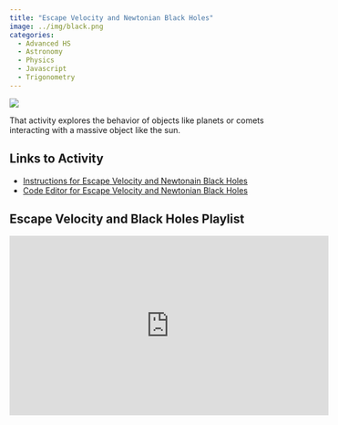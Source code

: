 ```yaml
---
title: "Escape Velocity and Newtonian Black Holes"
image: ../img/black.png
categories:
  - Advanced HS
  - Astronomy
  - Physics
  - Javascript
  - Trigonometry
---
```


![](../img/black.png)

That activity explores the behavior of objects like planets or comets interacting with a massive object like the sun.

## Links to Activity
* [Instructions for Escape Velocity and Newtonain Black Holes](https://www.asc.ohio-state.edu/orban.14/stemcoding/escape/escape.html)
* [Code Editor for Escape Velocity and Newtonian Black Holes](https://editor.p5js.org/ChrisOrban/sketches/pPex7l8Ls)

## Escape Velocity and Black Holes Playlist

<iframe width="560" height="315" src="https://www.youtube.com/embed/videoseries?si=KXKFqxtGA6XlsUiI&amp;list=PLISRe8GegO8Ts-zQ82J22q4s9bZOTMvFw" title="YouTube video player" frameborder="0" allow="accelerometer; autoplay; clipboard-write; encrypted-media; gyroscope; picture-in-picture; web-share" referrerpolicy="strict-origin-when-cross-origin" allowfullscreen></iframe>